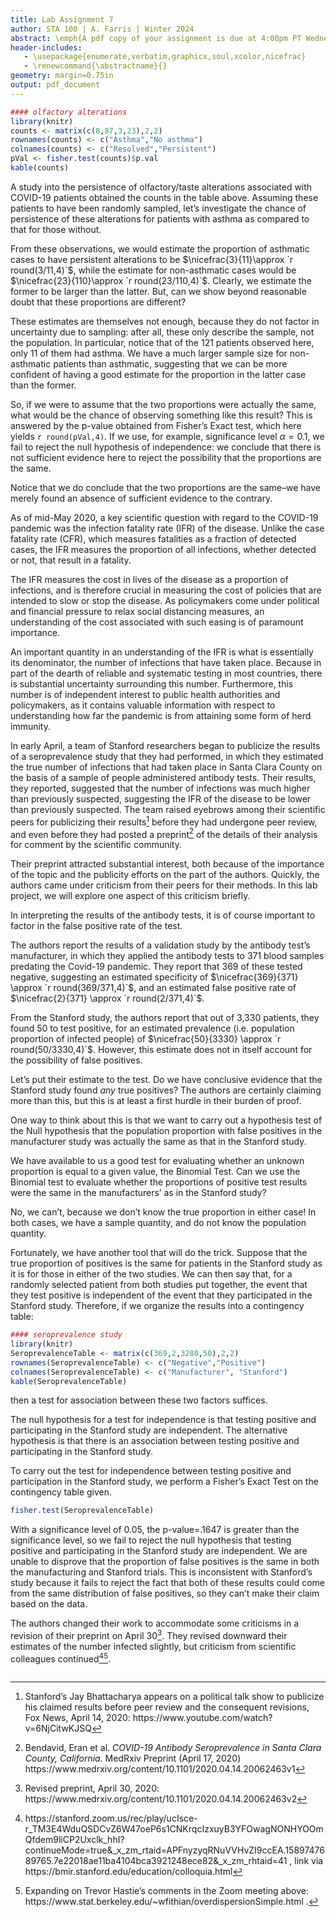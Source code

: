 ```yaml
---
title: Lab Assignment 7
author: STA 100 | A. Farris | Winter 2024
abstract: \emph{A pdf copy of your assignment is due at 4:00pm PT Wednesday, March 6. Submission of the pdf will be through gradescope. Please put in the effort to make it look reasonably professional -- you're encouraged to use R Markdown. Note that specific tasks for you are \hl{highlighted}. You are free to work in groups, but you must submit your own writeup, and run your own code.}
header-includes:
   - \usepackage{enumerate,verbatim,graphicx,soul,xcolor,nicefrac}
   - \renewcommand{\abstractname}{}
geometry: margin=0.75in
output: pdf_document
---
```


\section*{Fisher's test for association}

\subsection*{Persistence of olfactory/taste alterations from COVID-19 and chronic asthma}

```r
#### olfactory alterations
library(knitr)
counts <- matrix(c(8,87,3,23),2,2)
rownames(counts) <- c("Asthma","No asthma")
colnames(counts) <- c("Resolved","Persistent")
pVal <- fisher.test(counts)$p.val
kable(counts)
```

A study into the persistence of olfactory/taste alterations associated with COVID-19 patients\footnote{Lovato, Andrea et al. "Clinical characteristics associated with persistent olfactory and taste alterations in COVID-19: A preliminary report on 121 patients." American journal of otolaryngology vol. 41,5 (2020): 102548. doi:10.1016/j.amjoto.2020.102548} obtained the counts in the table above. Assuming these patients to have been randomly sampled, let's investigate the chance of persistence of these alterations for patients with asthma as compared to that for those without.

From these observations, we would estimate the proportion of asthmatic cases to have persistent alterations to be $\nicefrac{3}{11}\approx `r round(3/11,4)`$, while the estimate for non-asthmatic cases would be $\nicefrac{23}{110}\approx `r round(23/110,4)`$. Clearly, we estimate the former to be larger than the latter. But, can we show beyond reasonable doubt that these proportions are different?

These estimates are themselves not enough, because they do not factor in uncertainty due to sampling: after all, these only describe the sample, not the population. In particular, notice that of the 121 patients observed here, only 11 of them had asthma. We have a much larger sample size for non-asthmatic patients than asthmatic, suggesting that we can be more confident of having a good estimate for the proportion in the latter case than the former.

So, if we were to assume that the two proportions were actually the same, what would be the chance of observing something like this result? This is answered by the p-value obtained from Fisher's Exact test, which here yields `r round(pVal,4)`. If we use, for example, significance level $\alpha=0.1$, we fail to reject the null hypothesis of independence: we conclude that there is not sufficient evidence here to reject the possibility that the proportions are the same.

Notice that we do \emph{not} conclude that the two proportions are the same--we have merely found an absence of sufficient evidence to the contrary.



\subsection*{Stanford seroprevalence study}


As of mid-May 2020, a key scientific question with regard to the COVID-19 pandemic was the infection fatality rate (IFR) of the disease. Unlike the case fatality rate (CFR), which measures fatalities as a fraction of detected cases, the IFR measures the proportion of all infections, whether detected or not, that result in a fatality. 

The IFR measures the cost in lives of the disease as a proportion of infections, and is therefore crucial in measuring the cost of policies that are intended to slow or stop the disease. As policymakers come under political and financial pressure to relax social distancing measures, an understanding of the cost associated with such easing is of paramount importance.

An important quantity in an understanding of the IFR is what is essentially its denominator, the number of infections that have taken place. Because in part of the dearth of reliable and systematic testing in most countries, there is substantial uncertainty surrounding this number. Furthermore, this number is of independent interest to public health authorities and policymakers, as it contains valuable information with respect to understanding how far the pandemic is from attaining some form of herd immunity.

In early April, a team of Stanford researchers began to publicize the results of a seroprevalence study that they had performed, in which they estimated the true number of infections that had taken place in Santa Clara County on the basis of a sample of people administered antibody tests. Their results, they reported, suggested that the number of infections was much higher than previously suspected, suggesting the IFR of the disease to be lower than previously suspected. The team raised eyebrows among their scientific peers for publicizing their results[^4] before they had undergone peer review, and even before they had posted a preprint[^5] of the details of their analysis for comment by the scientific community. 

Their preprint attracted substantial interest, both because of the importance of the topic and the publicity efforts on the part of the authors. Quickly, the authors came under criticism from their peers for their methods. In this lab project, we will explore one aspect of this criticism briefly.



[^4]: Stanford's Jay Bhattacharya appears on a political talk show to publicize his claimed results before peer review and the consequent revisions, Fox News, April 14, 2020: https://www.youtube.com/watch?v=6NjCitwKJSQ

[^5]: Bendavid, Eran et al. *COVID-19 Antibody Seroprevalence in Santa Clara County, California.* MedRxiv Preprint (April 17, 2020) https://www.medrxiv.org/content/10.1101/2020.04.14.20062463v1

[^6]: Revised preprint, April 30, 2020:
https://www.medrxiv.org/content/10.1101/2020.04.14.20062463v2

\subsubsection*{Accounting for specificity}


In interpreting the results of the antibody tests, it is of course important to factor in the false positive rate of the test.

The authors report the results of a validation study by the antibody test's manufacturer, in which they applied the antibody tests to 371 blood samples predating the Covid-19 pandemic. They report that 369 of these tested negative, suggesting an estimated specificity of $\nicefrac{369}{371} \approx `r round(369/371,4)`$, and an estimated false positive rate of $\nicefrac{2}{371} \approx `r round(2/371,4)`$.

From the Stanford study, the authors report that out of 3,330 patients, they found 50 to test positive, for an estimated prevalence (i.e. population proportion of infected people) of 
$\nicefrac{50}{3330} \approx `r round(50/3330,4)`$. However, this estimate does not in itself account for the possibility of false positives. 

Let's put their estimate to the test. Do we have conclusive evidence that the Stanford study found *any* true positives? The authors are certainly claiming more than this, but this is at least a first hurdle in their burden of proof.

One way to think about this is that we want to carry out a hypothesis test of the Null hypothesis that the population proportion with false positives in the manufacturer study was actually the same as that in the Stanford study. 

We have available to us a good test for evaluating whether an unknown proportion is equal to a given value, the Binomial Test. Can we use the Binomial test to evaluate whether the proportions of positive test results were the same in the manufacturers' as in the Stanford study?

No, we can't, because we don't know the true proportion in either case! In both cases, we have a sample quantity, and do not know the population quantity.

Fortunately, we have another tool that will do the trick. Suppose that the true proportion of positives is the same for patients in the Stanford study as it is for those in either of the two studies. We can then say that, for a randomly selected patient from both studies put together, the event that they test positive is independent of the event that they participated in the Stanford study. Therefore, if we organize the results into a contingency table:


```r
#### seroprevalence study
library(knitr)
SeroprevalenceTable <- matrix(c(369,2,3280,50),2,2)
rownames(SeroprevalenceTable) <- c("Negative","Positive")
colnames(SeroprevalenceTable) <- c("Manufacturer", "Stanford")
kable(SeroprevalenceTable)
```

then a test for association between these two factors suffices.

\hl{With the data in the contingency table above, carry out a test for independence between testing positive and participation in the Stanford study, using significance level 0.05. To do so, state the Null and alternative hypotheses and report the p-value. Do you find sufficient evidence to conclude that the Stanford study shows a higher chance of testing positive than the manufacturer's test did? Interpret this result briefly in your own words. Is your result consistent with or in contradiction to the Stanford study's stated results?  }

The null hypothesis for a test for independence is that testing positive and participating in the Stanford study are independent. The alternative hypothesis is that there is an association between testing positive and participating in the Stanford study.

To carry out the test for independence between testing positive and participation in the Stanford study, we perform a Fisher's Exact Test on the contingency table given.
```r
fisher.test(SeroprevalenceTable)
```
\vspace{1in}

With a significance level of 0.05, the p-value=.1647 is greater than the significance level, so we fail to reject the null hypothesis that testing positive and participating in the Stanford study are independent. We are unable to disprove that the proportion of false positives is the same in both the manufacturing and Stanford trials. This is inconsistent with Stanford's study because it fails to reject the fact that both of these results could come from the same distribution of false positives, so they can't make their claim based on the data.


\subsubsection*{Postscript}

The authors changed their work to accommodate some criticisms in a revision of their preprint on April 30[^6]. They revised downward their estimates of the number infected slightly, but criticism from scientific colleagues continued[^7][^8].


[^7]: https://stanford.zoom.us/rec/play/ucIsce-r_TM3E4WduQSDCvZ6W47oeP6s1CNKrqcIzxuyB3YFOwagNONHYOOmQfdem9liCP2Uxclk_hhI?continueMode=true&_x_zm_rtaid=APFnyzyqRNuVVHvZI9ccEA.1589747689765.7e22018ae11ba4104bca3921248ece82&_x_zm_rhtaid=41 , link via https://bmir.stanford.edu/education/colloquia.html 

[^8]: Expanding on Trevor Hastie's comments in the Zoom meeting above: https://www.stat.berkeley.edu/~wfithian/overdispersionSimple.html .



\hrulefill

\clearpage
\begin{center} Appendix: R Script \end{center}

```r
```